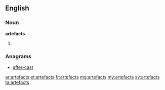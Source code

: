 ==English==

===Noun===
'''artefacts'''

# {{plural of|artefact}}

===Anagrams===
* [[after-cast#English|after-cast]]

[[ar:artefacts]]
[[et:artefacts]]
[[fr:artefacts]]
[[mg:artefacts]]
[[my:artefacts]]
[[sv:artefacts]]
[[ta:artefacts]]